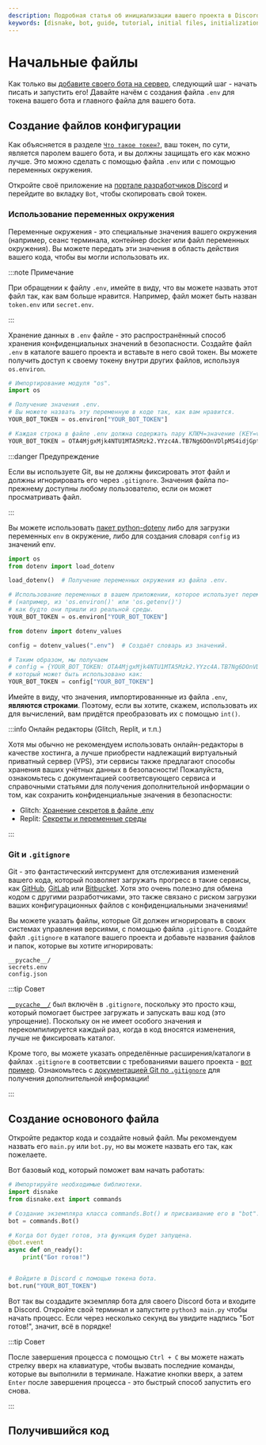```yaml
---
description: Подробная статья об инициализации вашего проекта в Discord.
keywords: [disnake, bot, guide, tutorial, initial files, initialization, python]
---
```


# Начальные файлы

Как только вы [добавите своего бота на сервер](../prerequisites/creating-your-application#приглашение-вашего-бота),
следующий шаг - начать писать и запустить его! Давайте начём с создания файла `.env` для токена вашего бота и главного
файла для вашего бота.

## Создание файлов конфигурации

Как объясняется в разделе [`Что такое токен?`](../prerequisites/creating-your-application#что-такое-токен), ваш токен,
по сути, является паролем вашего бота, и вы должны защищать его как можно лучше. Это можно сделать с помощью файла
`.env` или с помощью переменных окружения.

Откройте своё приложение на [портале разработчиков Discord](https://discord.com/developers/applications) и перейдите во
вкладку `Bot`, чтобы скопировать свой токен.

### Использование переменных окружения

Переменные окружения - это специальные значения вашего окружения (например, сеанс терминала, контейнер docker или файл
переменных окружения). Вы можете передать эти значения в область действия вашего кода, чтобы вы могли использовать их.

:::note Примечание

При обращении к файлу `.env`, имейте в виду, что вы можете назвать этот файл так, как вам больше нравится. Например,
файл может быть назван `token.env` или `secret.env`.

:::

Хранение данных в `.env` файле - это распространённый способ хранения конфиденциальных значений в безопасности. Создайте
файл `.env` в каталоге вашего проекта и вставьте в него свой токен. Вы можете получить доступ к своему токену внутри
других файлов, используя `os.environ`.

<Tabs>
<TabItem value="main.py" label="main.py">

```python
# Импортирование модуля "os".
import os

# Получение значения .env.
# Вы можете назвать эту переменную в коде так, как вам нравится.
YOUR_BOT_TOKEN = os.environ["YOUR_BOT_TOKEN"]
```

</TabItem>
<TabItem value="secret.env" label="secret.env">

```python
# Каждая строка в файле .env должна содержать пару КЛЮЧ=значение (KEY=value).
YOUR_BOT_TOKEN = OTA4MjgxMjk4NTU1MTA5Mzk2.YYzc4A.TB7Ng6DOnVDlpMS4idjGptsreFg
```

</TabItem>
</Tabs>

:::danger Предупреждение

Если вы используете Git, вы не должны фиксировать этот файл и должны игнорировать его через `.gitignore`. Значения
файла по-прежнему доступны любому пользователю, если он может просматривать файл.

:::

Вы можете использовать [пакет python-dotenv][python-dotenv] либо для загрузки переменных `env` в окружение, либо для
создания словаря `config` из значений env.

<Tabs>
<TabItem value="load_dotenv" label="load_dotenv">

```python
import os
from dotenv import load_dotenv

load_dotenv()  # Получение переменных окружения из файла .env.

# Использование переменных в вашем приложении, которое использует переменные окружения
# (например, из 'os.environ()' или 'os.getenv()')
# как будто они пришли из реальной среды.
YOUR_BOT_TOKEN = os.environ["YOUR_BOT_TOKEN"]
```

</TabItem>
<TabItem value="dotenv_values" label="dotenv_values">

```python
from dotenv import dotenv_values

config = dotenv_values(".env")  # Создаёт словарь из значений.

# Таким образом, мы получаем
# config = {YOUR_BOT_TOKEN: OTA4MjgxMjk4NTU1MTA5Mzk2.YYzc4A.TB7Ng6DOnVDlpMS4idjGptsreFg}
# который может быть использовано как:
YOUR_BOT_TOKEN = config["YOUR_BOT_TOKEN"]
```

</TabItem>
</Tabs>

Имейте в виду, что значения, импортированнные из файла `.env`, **являются строками**. Поэтому, если вы хотите, скажем,
использовать их для вычислений, вам придётся преобразовать их с помощью `int()`.

:::info Онлайн редакторы (Glitch, Replit, и т.п.)

Хотя мы обычно не рекомендуем использовать онлайн-редакторы в качестве хостинга, а лучше приобрести надлежащий
виртуальный приватный сервер (VPS), эти сервисы также предлагают способы хранения ваших учётных данных в безопасности!
Пожалуйста, ознакомьтесь с документацией соответсвующего сервиса и справочными статьями для получения дополнительной
информации о том, как сохранить конфиденциальные значения в безопасности:

-   Glitch: [Хранение секретов в файле .env][glitch-article]
-   Replit: [Секреты и переменные среды][replit-article]

:::

### Git и `.gitignore`

Git - это фантастический интсрумент для отслеживания изменений вашего кода, который позволяет загружать прогресс в
такие сервисы, как [GitHub][github], [GitLab][gitlab] или [Bitbucket][bitbucket]. Хотя это очень полезно для обмена
кодом с другими разработчиками, это также связано с риском загрузки ваших конфигурационных файлов с конфиденциальными
значениями!

Вы можете указать файлы, которые Git должен игнорировать в своих системах управления версиями, с помощью файла
`.gitignore`. Создайте файл `.gitignore` в каталоге вашего проекта и добавьте названия файлов и папок, которые вы
хотите игнорировать:

```
__pycache__/
secrets.env
config.json
```

:::tip Совет

[`__pycache__/`][pycache] был включён в `.gitignore`, поскольку это просто кэш, который помогает быстрее загружать и
запускать ваш код (это упрощение). Поскольку он не имеет особого значения и перекомпилируется каждый раз, когда в код
вносятся изменения, лучше не фиксировать каталог.

Кроме того, вы можете указать определённые расширения/каталоги в файлах `.gitignore` в соответсвии с требованиями
вашего проекта - [вот пример][gitignore-example]. Ознакомьтесь с [документацией Git по `.gitignore`][gitignore-article]
для получения дополнительной информации!

:::

## Создание основоного файла

Откройте редактор кода и создайте новый файл. Мы рекомендуем назвать его `main.py` или `bot.py`, но вы можете назвать
его так, как пожелаете.

Вот базовый код, который поможет вам начать работать:

```python title="main.py"
# Импортируйте необходимые библиотеки.
import disnake
from disnake.ext import commands

# Создание экземпляра класса commands.Bot() и присваивание его в "bot".
bot = commands.Bot()

# Когда бот будет готов, эта функция будет запущена.
@bot.event
async def on_ready():
    print("Бот готов!")


# Войдите в Discord с помощью токена бота.
bot.run("YOUR_BOT_TOKEN")
```

Вот так вы создадите экземпляр бота для своего Discord бота и входите в Discord. Откройте свой терминал и запустите
`python3 main.py` чтобы начать процесс. Если через несколько секунд вы увидите надпись "Бот готов!", значит, всё в
порядке!

:::tip Совет

После завершения процесса с помощью `Ctrl + C` вы можете нажать стрелку вверх на клавиатуре, чтобы вызвать последние
команды, которые вы выполнили в терминале. Нажатие кнопки вверх, а затем `Enter` после завершения процесса - это
быстрый способ запустить его снова.

:::

## Получившийся код

<ResultingCode />

[python-dotenv]: https://pypi.org/project/python-dotenv/
[glitch-article]: https://glitch.happyfox.com/kb/article/18
[replit-article]: https://docs.replit.com/repls/secrets-environment-variables
[github]: https://github.com/
[gitlab]: https://about.gitlab.com/
[bitbucket]: https://bitbucket.org/product
[pycache]: https://stackoverflow.com/questions/16869024/what-is-pycache
[gitignore-example]: https://raw.githubusercontent.com/github/gitignore/main/Python.gitignore
[gitignore-article]: https://git-scm.com/docs/gitignore
